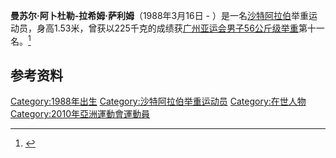 '''曼苏尔·阿卜杜勒-拉希姆·萨利姆'''（1988年3月16日 -  ）是一名[[沙特阿拉伯|沙特阿拉伯]]举重运动员，身高1.53米，曾获以225千克的成绩获[[广州亚运会|广州亚运会]][[2010年亚洲运动会举重比赛_-_男子56公斤级|男子56公斤级举重]]第十一名。<ref>{{cite web|url=http://www.gz2010.cn/info/CHN_CHN/ZB/ZBB101A_WL@@@@@@@@@@@@@@@CHN_number=247264.html | language=zh-hans | title=曼苏尔·阿卜杜勒-拉希姆·萨利姆 - 简历  |publisher=2010年广州亚运会官方网站 |accessdate=2010-11-21 }}</ref>
==参考资料==
<references />

[[Category:1988年出生|Category:1988年出生]]
[[Category:沙特阿拉伯举重运动员|Category:沙特阿拉伯举重运动员]]
[[Category:在世人物|Category:在世人物]]
[[Category:2010年亞洲運動會運動員|Category:2010年亞洲運動會運動員]]